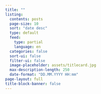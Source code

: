 ```yaml
---
title: ""
listing:
  contents: posts
  page-size: 10
  sort: "date desc"
  type: default
  feed: 
    type: partial
    language: en
  categories: false
  sort-ui: false
  filter-ui: false
  image-placeholder: assets/titlecard.jpg
  max-description-length: 250
  date-format: "DD.MM.YYYY HH:mm"
page-layout: full
title-block-banner: false
---
```



